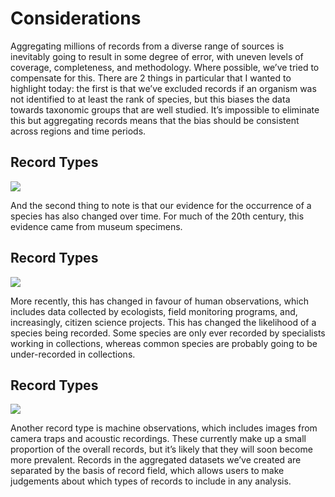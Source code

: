 # Considerations {#considerations .section-break data-menu-title="Considerations" background-color="#a47823"} 

::: {.notes}
Aggregating millions of records from a diverse range of sources is inevitably going to result in some degree of error, with uneven levels of coverage, completeness, and methodology. Where possible, we've tried to compensate for this. There are 2 things in particular that I wanted to highlight today: the first is that we've excluded records if an organism was not identified to at least the rank of species, but this biases the data towards taxonomic groups that are well studied. It's impossible to eliminate this but aggregating records means that the bias should be consistent across regions and time periods. 
:::


## Record Types {#bor-01 .std data-menu-title="Collections"} 

![](images/coll.png){fig-align="center"}


::: {.notes}
And the second thing to note is that our evidence for the occurrence of a species has also changed over time. For much of the 20th century, this evidence came from museum specimens. 
:::

## Record Types {#bor-02 .std data-menu-title="Human Observations"} 

![](images/hobs.png){fig-align="center"}

::: {.notes}
More recently, this has changed in favour of human observations, which includes data collected by ecologists, field monitoring programs, and, increasingly, citizen science projects. This has changed the likelihood of a species being recorded. Some species are only ever recorded by specialists working in collections, whereas common species are probably going to be under-recorded in collections.
:::


## Record Types {#bor-03 .std data-menu-title="Machine Observations"} 

![](images/mobs.png){fig-align="center"}

::: {.notes}
Another record type is machine observations, which includes images from camera traps and acoustic recordings. These currently make up a small proportion of the overall records, but it's likely that they will soon become more prevalent. Records in the aggregated datasets we've created are separated by the basis of record field, which allows users to make judgements about which types of records to include in any analysis.   
:::